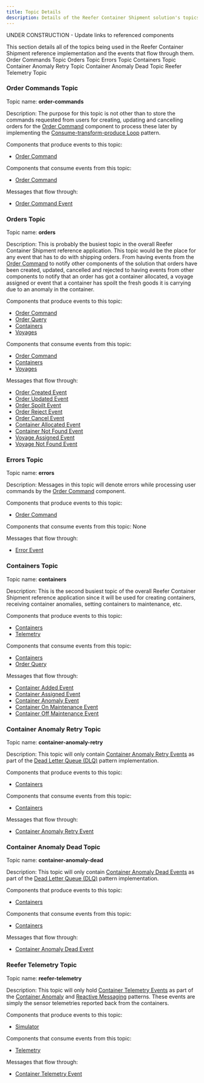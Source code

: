 ```yaml
---
title: Topic Details
description: Details of the Reefer Container Shipment solution's topics.
---
```


<InlineNotification kind="warning">UNDER CONSTRUCTION - Update links to referenced components</InlineNotification>

<PageDescription>
This section details all of the topics being used in the Reefer Container Shipment reference implementation and the events that flow through them.
</PageDescription>

<AnchorLinks small>
  <AnchorLink>Order Commands Topic</AnchorLink>
  <AnchorLink>Orders Topic</AnchorLink>
  <AnchorLink>Errors Topic</AnchorLink>
  <AnchorLink>Containers Topic</AnchorLink>
  <AnchorLink>Container Anomaly Retry Topic</AnchorLink>
  <AnchorLink>Container Anomaly Dead Topic</AnchorLink>
  <AnchorLink>Reefer Telemetry Topic</AnchorLink>
</AnchorLinks>

### Order Commands Topic

Topic name: **order-commands**

Description: The purpose for this topic is not other than to store the commands requested from users for creating, updating and cancelling orders for the [Order Command](#order-command) component to process these later by implementing the [Consume-transform-produce Loop](#consume-transform-produce-loop) pattern.

Components that produce events to this topic:

- [Order Command](/microservices/order-command/)

Components that consume events from this topic:

- [Order Command](/microservices/order-command/)

Messages that flow through:

- [Order Command Event](/microservices/event-details/#order-command-event)

### Orders Topic

Topic name: **orders**

Description: This is probably the busiest topic in the overall Reefer Container Shipment reference application. This topic would be the place for any event that has to do with shipping orders. From having events from the [Order Command](#order-command) to notify other components of the solution that orders have been created, updated, cancelled and rejected to having events from other components to notify that an order has got a container allocated, a voyage assigned or event that a container has spoilt the fresh goods it is carrying due to an anomaly in the container.

Components that produce events to this topic:

- [Order Command](#order-command)
- [Order Query](#order-query)
- [Containers](#containers)
- [Voyages](#voyages)

Components that consume events from this topic:

- [Order Command](#order-command)
- [Containers](#containers)
- [Voyages](#voyages)

Messages that flow through:

- [Order Created Event](#order-created-event)
- [Order Updated Event](#order-updated-event)
- [Order Spoilt Event](#order-spoilt-event)
- [Order Reject Event](#order-reject-event)
- [Order Cancel Event](#order-cancel-event)
- [Container Allocated Event](#container-allocated-event)
- [Container Not Found Event](#container-not-found-event)
- [Voyage Assigned Event](#voyage-assigned-event)
- [Voyage Not Found Event](#voyage-not-found-event)

### Errors Topic

Topic name: **errors**

Description: Messages in this topic will denote errors while processing user commands by the [Order Command](#order-command) component.

Components that produce events to this topic:

- [Order Command](#order-command)

Components that consume events from this topic: None

Messages that flow through:

- [Error Event](#error-event)

### Containers Topic

Topic name: **containers**

Description: This is the second busiest topic of the overall Reefer Container Shipment reference application since it will be used for creating containers, receiving container anomalies, setting containers to maintenance, etc.

Components that produce events to this topic:

- [Containers](#containers)
- [Telemetry](#telemetry)

Components that consume events from this topic:

- [Containers](#containers)
- [Order Query](#order-query)

Messages that flow through:

- [Container Added Event](#container-added-event)
- [Container Assigned Event](#container-assigned-event)
- [Container Anomaly Event](#container-anomaly-event)
- [Container On Maintenance Event](#container-on-maintenance-event)
- [Container Off Maintenance Event](#container-off-maintenance-event)

### Container Anomaly Retry Topic

Topic name: **container-anomaly-retry**

Description: This topic will only contain [Container Anomaly Retry Events](#container-anomaly-retry-event) as part of the [Dead Letter Queue (DLQ)](#dead-letter-queue-(dlq)) pattern implementation.

Components that produce events to this topic:

- [Containers](#containers)

Components that consume events from this topic:

- [Containers](#containers)

Messages that flow through:

- [Container Anomaly Retry Event](#container-anomaly-retry-event)

### Container Anomaly Dead Topic

Topic name: **container-anomaly-dead**

Description: This topic will only contain [Container Anomaly Dead Events](#container-anomaly-dead-event) as part of the [Dead Letter Queue (DLQ)](#dead-letter-queue-(dlq)) pattern implementation.

Components that produce events to this topic:

- [Containers](#containers)

Components that consume events from this topic:

- [Containers](#containers)

Messages that flow through:

- [Container Anomaly Dead Event](#container-anomaly-dead-event)

### Reefer Telemetry Topic

Topic name: **reefer-telemetry**

Description: This topic will only hold [Container Telemetry Events](#container-telemetry-event) as part of the [Container Anomaly](#container-anomaly) and [Reactive Messaging](#reactive-messaging) patterns. These events are simply the sensor telemetries reported back from the containers.

Components that produce events to this topic:

- [Simulator](#simulator)

Components that consume events from this topic:

- [Telemetry](#telemetry)

Messages that flow through:

- [Container Telemetry Event](#container-telemetry-event)

